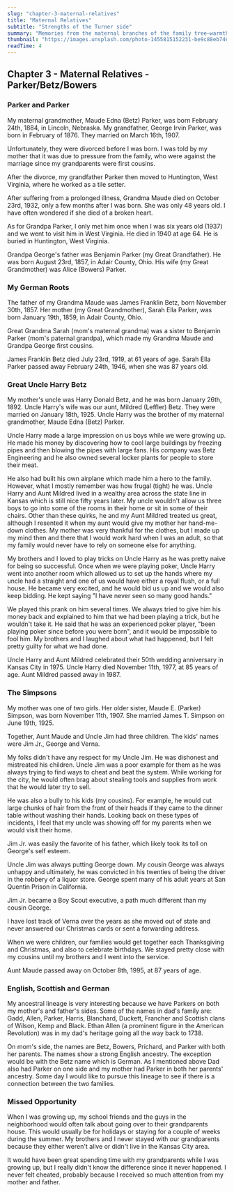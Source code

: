 ```yaml
---
slug: "chapter-3-maternal-relatives"
title: "Maternal Relatives"
subtitle: "Strengths of the Turner side"
summary: "Memories from the maternal branches of the family tree—warmth, resilience, and the stories that shaped our values."
thumbnail: "https://images.unsplash.com/photo-1455815152231-be9c88eb7468?auto=format&fit=crop&w=1200&h=675&q=80"
readTime: 4
---
```


## Chapter 3 - Maternal Relatives - Parker/Betz/Bowers

### Parker and Parker

My maternal grandmother, Maude Edna (Betz) Parker, was born February 24th, 1884,
in Lincoln, Nebraska. My grandfather, George Irvin Parker, was born in February
of 1876. They married on March 16th, 1907.

Unfortunately, they were divorced before I was born. I was told by my mother
that it was due to pressure from the family, who were against the marriage since
my grandparents were first cousins.

After the divorce, my grandfather Parker then moved to Huntington, West
Virginia, where he worked as a tile setter.

After suffering from a prolonged illness, Grandma Maude died on October 23rd,
1932, only a few months after I was born. She was only 48 years old. I have
often wondered if she died of a broken heart.

As for Grandpa Parker, I only met him once when I was six years old (1937) and
we went to visit him in West Virginia. He died in 1940 at age 64. He is buried
in Huntington, West Virginia.

Grandpa George's father was Benjamin Parker (my Great Grandfather). He was born
August 23rd, 1857, in Adair County, Ohio. His wife (my Great Grandmother) was
Alice (Bowers) Parker.

### My German Roots

The father of my Grandma Maude was James Franklin Betz, born November
30th, 1857. Her mother (my Great Grandmother), Sarah Ella Parker, was born
January 19th, 1859, in Adair County, Ohio.

Great Grandma Sarah (mom's maternal grandma) was a sister to Benjamin Parker
(mom's paternal grandpa), which made my Grandma Maude and Grandpa George first
cousins.

James Franklin Betz died July 23rd, 1919, at 61 years of age. Sarah Ella Parker
passed away February 24th, 1946, when she was 87 years old.

### Great Uncle Harry Betz

My mother's uncle was Harry Donald Betz, and he was born January 26th, 1892.
Uncle Harry's wife was our aunt, Mildred (Leffler) Betz. They were married on
January 18th, 1925. Uncle Harry was the brother of my maternal grandmother,
Maude Edna (Betz) Parker.

Uncle Harry made a large impression on us boys while we were growing up. He made
his money by discovering how to cool large buildings by freezing pipes and then
blowing the pipes with large fans. His company was Betz Engineering and he also
owned several locker plants for people to store their meat.

He also had built his own airplane which made him a hero to the family. However,
what I mostly remember was how frugal (tight) he was. Uncle Harry and Aunt
Mildred lived in a wealthy area across the state line in Kansas which is still
nice fifty years later. My uncle wouldn't allow us three boys to go into some of
the rooms in their home or sit in some of their chairs. Other than these quirks,
he and my Aunt Mildred treated us great, although I resented it when my aunt
would give my mother her hand-me-down clothes. My mother was very thankful for
the clothes, but I made up my mind then and there that I would work hard when I
was an adult, so that my family would never have to rely on someone else for
anything.

My brothers and I loved to play tricks on Uncle Harry as he was pretty naive for
being so successful. Once when we were playing poker, Uncle Harry went into
another room which allowed us to set up the hands where my uncle had a straight
and one of us would have either a royal flush, or a full house. He became very
excited, and he would bid us up and we would also keep bidding. He kept saying
"I have never seen so many good hands."

We played this prank on him several times. We always tried to give him his money
back and explained to him that we had been playing a trick, but he wouldn't take
it. He said that he was an experienced poker player, "been playing poker since
before you were born", and it would be impossible to fool him. My brothers and I
laughed about what had happened, but I felt pretty guilty for what we had done.

Uncle Harry and Aunt Mildred celebrated their 50th wedding anniversary in Kansas
City in 1975. Uncle Harry died November 11th, 1977, at 85 years of age. Aunt
Mildred passed away in 1987.

### The Simpsons

My mother was one of two girls. Her older sister, Maude E. (Parker) Simpson, was
born November 11th, 1907. She married James T. Simpson on June 19th, 1925.

Together, Aunt Maude and Uncle Jim had three children. The kids' names were Jim
Jr., George and Verna.

My folks didn't have any respect for my Uncle Jim. He was dishonest and
mistreated his children. Uncle Jim was a poor example for them as he was always
trying to find ways to cheat and beat the system. While working for the city, he
would often brag about stealing tools and supplies from work that he would later
try to sell.

He was also a bully to his kids (my cousins). For example, he would cut large
chunks of hair from the front of their heads if they came to the dinner table
without washing their hands. Looking back on these types of incidents, I feel
that my uncle was showing off for my parents when we would visit their home.

Jim Jr. was easily the favorite of his father, which likely took its toll on
George's self esteem.

Uncle Jim was always putting George down. My cousin George was always unhappy
and ultimately, he was convicted in his twenties of being the driver in the
robbery of a liquor store. George spent many of his adult years at San Quentin
Prison in California.

Jim Jr. became a Boy Scout executive, a path much different than my cousin
George.

I have lost track of Verna over the years as she moved out of state and never
answered our Christmas cards or sent a forwarding address.

When we were children, our families would get together each Thanksgiving and
Christmas, and also to celebrate birthdays. We stayed pretty close with my
cousins until my brothers and I went into the service.

Aunt Maude passed away on October 8th, 1995, at 87 years of age.

### English, Scottish and German

My ancestral lineage is very interesting because we have Parkers on both my
mother's and father's sides. Some of the names in dad's family are: Gadd, Allen,
Parker, Harris, Blanchard, Duckett, Francher and Scottish clans of Wilson, Kemp
and Black. Ethan Allen (a prominent figure in the American Revolution) was in my
dad's heritage going all the way back to 1738.

On mom's side, the names are Betz, Bowers, Prichard, and Parker with both her
parents. The names show a strong English ancestry. The exception would be with
the Betz name which is German. As I mentioned above Dad also had Parker on one
side and my mother had Parker in both her parents' ancestry. Some day I would
like to pursue this lineage to see if there is a connection between the two
families.

### Missed Opportunity

When I was growing up, my school friends and the guys in the neighborhood would
often talk about going over to their grandparents house. This would usually be
for holidays or staying for a couple of weeks during the summer. My brothers and
I never stayed with our grandparents because they either weren't alive or didn't
live in the Kansas City area.

It would have been great spending time with my grandparents while I was growing
up, but I really didn't know the difference since it never happened. I never
felt cheated, probably because I received so much attention from my mother and
father.
